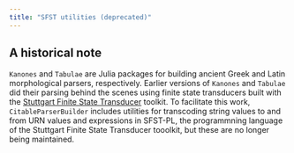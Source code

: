 ```yaml
---
title: "SFST utilities (deprecated)"
---
```


## A historical note

`Kanones` and `Tabulae` are Julia packages for building ancient Greek and Latin morphological parsers, respectively.  Earlier versions of `Kanones` and `Tabulae` did their parsing behind the scenes using finite state transducers built with the [Stuttgart Finite State Transducer](https://github.com/santhoshtr/sfst) toolkit.  To facilitate this work, `CitableParserBuilder` includes utilities for transcoding string values to and from URN values and expressions in SFST-PL, the programmning language of the Stuttgart Finite State Transducer tooolkit, but these are no longer being maintained.
